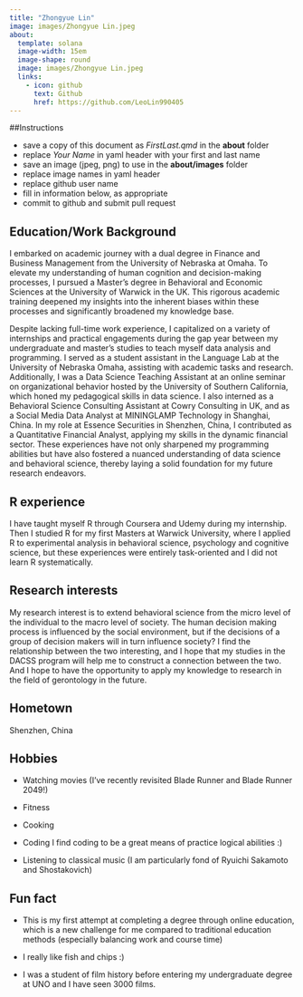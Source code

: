 ```yaml
---
title: "Zhongyue Lin"
image: images/Zhongyue Lin.jpeg
about:
  template: solana
  image-width: 15em
  image-shape: round
  image: images/Zhongyue Lin.jpeg
  links:
    - icon: github
      text: Github
      href: https://github.com/LeoLin990405
---
```


##Instructions

-   save a copy of this document as *FirstLast.qmd* in the **about** folder
-   replace *Your Name* in yaml header with your first and last name
-   save an image (jpeg, png) to use in the **about/images** folder
-   replace image names in yaml header
-   replace github user name
-   fill in information below, as appropriate
-   commit to github and submit pull request

## Education/Work Background

I embarked on academic journey with a dual degree in Finance and Business Management from the University of Nebraska at Omaha. To elevate my understanding of human cognition and decision-making processes, I pursued a Master's degree in Behavioral and Economic Sciences at the University of Warwick in the UK. This rigorous academic training deepened my insights into the inherent biases within these processes and significantly broadened my knowledge base.

Despite lacking full-time work experience, I capitalized on a variety of internships and practical engagements during the gap year between my undergraduate and master's studies to teach myself data analysis and programming. I served as a student assistant in the Language Lab at the University of Nebraska Omaha, assisting with academic tasks and research. Additionally, I was a Data Science Teaching Assistant at an online seminar on organizational behavior hosted by the University of Southern California, which honed my pedagogical skills in data science. I also interned as a Behavioral Science Consulting Assistant at Cowry Consulting in UK, and as a Social Media Data Analyst at MININGLAMP Technology in Shanghai, China. In my role at Essence Securities in Shenzhen, China, I contributed as a Quantitative Financial Analyst, applying my skills in the dynamic financial sector. These experiences have not only sharpened my programming abilities but have also fostered a nuanced understanding of data science and behavioral science, thereby laying a solid foundation for my future research endeavors.

## R experience

I have taught myself R through Coursera and Udemy during my internship. Then I studied R for my first Masters at Warwick University, where I applied R to experimental analysis in behavioral science, psychology and cognitive science, but these experiences were entirely task-oriented and I did not learn R systematically.

## Research interests

My research interest is to extend behavioral science from the micro level of the individual to the macro level of society. The human decision making process is influenced by the social environment, but if the decisions of a group of decision makers will in turn influence society? I find the relationship between the two interesting, and I hope that my studies in the DACSS program will help me to construct a connection between the two. And I hope to have the opportunity to apply my knowledge to research in the field of gerontology in the future.

## Hometown

Shenzhen, China

## Hobbies

-   Watching movies (I've recently revisited Blade Runner and Blade Runner 2049!)

-   Fitness

-   Cooking

-   Coding I find coding to be a great means of practice logical abilities :)

-   Listening to classical music (I am particularly fond of Ryuichi Sakamoto and Shostakovich)

## Fun fact

-   This is my first attempt at completing a degree through online education, which is a new challenge for me compared to traditional education methods (especially balancing work and course time)

-   I really like fish and chips :)

-   I was a student of film history before entering my undergraduate degree at UNO and I have seen 3000 films.
